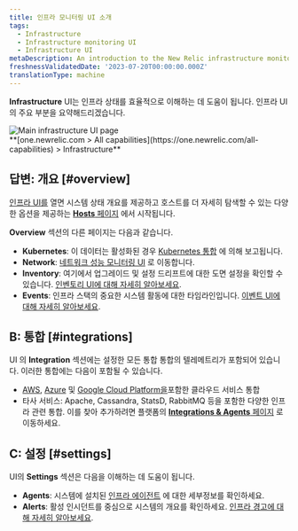 ```yaml
---
title: 인프라 모니터링 UI 소개
tags:
  - Infrastructure
  - Infrastructure monitoring UI
  - Infrastructure UI
metaDescription: An introduction to the New Relic infrastructure monitoring UI pages.
freshnessValidatedDate: '2023-07-20T00:00:00.000Z'
translationType: machine
---
```


<DNT>**Infrastructure**</DNT> UI는 인프라 상태를 효율적으로 이해하는 데 도움이 됩니다. 인프라 UI의 주요 부분을 요약해드리겠습니다.

<img title="Main infrastructure UI page" alt="Main infrastructure UI page" src="/images/infrastructure_screenshot-full_infrastructure-main-ui.webp" />

<figcaption>
  <DNT>
    **[one.newrelic.com &gt; All capabilities](https://one.newrelic.com/all-capabilities) &gt; Infrastructure**
  </DNT>
</figcaption>

## 답변: 개요 [#overview]

[인프라 UI를](https://one.newrelic.com/infra/infrastructure/hosts) 열면 시스템 상태 개요를 제공하고 호스트를 더 자세히 탐색할 수 있는 다양한 옵션을 제공하는 [<DNT>**Hosts**</DNT> 페이지](/docs/infrastructure/infrastructure-ui-pages/infra-hosts-ui-page) 에서 시작됩니다.

<DNT>**Overview**</DNT> 섹션의 다른 페이지는 다음과 같습니다.

* <DNT>**Kubernetes**</DNT>: 이 데이터는 활성화된 경우 [Kubernetes 통합](/docs/kubernetes-pixie/kubernetes-integration/get-started/introduction-kubernetes-integration) 에 의해 보고됩니다.
* <DNT>**Network**</DNT>: [네트워크 성능 모니터링 UI](/docs/network-performance-monitoring/get-started/npm-introduction) 로 이동합니다.
* <DNT>**Inventory**</DNT>: 여기에서 업그레이드 및 설정 드리프트에 대한 도면 설정을 확인할 수 있습니다. [인벤토리 UI에 대해 자세히 알아보세요](/docs/infrastructure/infrastructure-ui-pages/infrastructure-inventory-page-search-your-entire-infrastructure).
* <DNT>**Events**</DNT>: 인프라 스택의 중요한 시스템 활동에 대한 타임라인입니다. [이벤트 UI에 대해 자세히 알아보세요](/docs/infrastructure/infrastructure-ui-pages/infrastructure-events-page-live-feed-every-config-change).

## B: 통합 [#integrations]

UI 의 <DNT>**Integration**</DNT> 섹션에는 설정한 모든 통합 통합의 텔레메트리가 포함되어 있습니다. 이러한 통합에는 다음이 포함될 수 있습니다.

* [AWS](/docs/infrastructure/amazon-integrations/get-started/introduction-aws-integrations), [Azure](/docs/infrastructure/microsoft-azure-integrations/get-started/introduction-azure-monitoring-integrations) 및 [Google Cloud Platform을](/docs/infrastructure/google-cloud-platform-integrations/get-started/introduction-google-cloud-platform-integrations)포함한 클라우드 서비스 통합
* 타사 서비스: Apache, Cassandra, StatsD, RabbitMQ 등을 포함한 다양한 인프라 관련 통합. 이를 찾아 추가하려면 플랫폼의 [<DNT>**Integrations &amp; Agents**</DNT> 페이지](https://newrelic.com/instant-observability?category=infrastructure-and-os) 로 이동하세요.

## C: 설정 [#settings]

UI의 <DNT>**Settings**</DNT> 섹션은 다음을 이해하는 데 도움이 됩니다.

* <DNT>**Agents**</DNT>: 시스템에 설치된 [인프라 에이전트](/docs/infrastructure/install-infrastructure-agent/get-started/install-infrastructure-agent) 에 대한 세부정보를 확인하세요.
* <DNT>**Alerts**</DNT>: 활성 인시던트를 중심으로 시스템의 <InlinePopover type="alerts" />개요를 확인하세요. [인프라 경고에 대해 자세히 알아보세요](/docs/infrastructure/new-relic-infrastructure/infrastructure-alert-conditions/infrastructure-alerts-add-edit-or-view-host-alert-information).